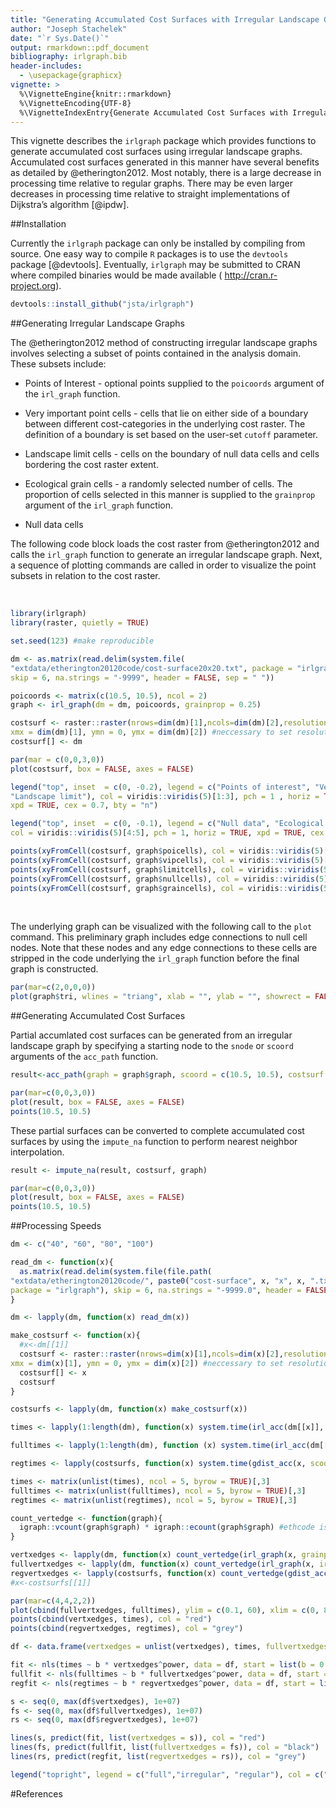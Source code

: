 ```yaml
---
title: "Generating Accumulated Cost Surfaces with Irregular Landscape Graphs"
author: "Joseph Stachelek"
date: "`r Sys.Date()`"
output: rmarkdown::pdf_document
bibliography: irlgraph.bib
header-includes:
  - \usepackage{graphicx}
vignette: >
  %\VignetteEngine{knitr::rmarkdown}
  %\VignetteEncoding{UTF-8}
  %\VignetteIndexEntry{Generate Accumulated Cost Surfaces with Irregular Landscape Graphs}
---
```


This vignette describes the `irlgraph` package which provides functions to generate accumulated cost surfaces using irregular landscape graphs. Accumulated cost surfaces generated in this manner have several benefits as detailed by @etherington2012. Most notably, there is a large decrease in processing time relative to regular graphs. There may be even larger decreases in processing time relative to straight implementations of Dijkstra's algorithm [@ipdw].

##Installation

Currently the `irlgraph` package can only be installed by compiling from source. One easy way to compile `R` packages is to use the `devtools` package [@devtools]. Eventually, `irlgraph` may be submitted to CRAN where compiled binaries would be made available ( [http://cran.r-project.org](http://cran.r-project.org)).

```r
devtools::install_github("jsta/irlgraph")
```

##Generating Irregular Landscape Graphs

The @etherington2012 method of constructing irregular landscape graphs involves selecting a subset of points contained in the analysis domain. These subsets include:

* Points of Interest - optional points supplied to the `poicoords` argument of the `irl_graph` function.

* Very important point cells - cells that lie on either side of a boundary between different cost-categories in the underlying cost raster. The definition of a boundary is set based on the user-set `cutoff` parameter.

* Landscape limit cells - cells on the boundary of null data cells and cells bordering the cost raster extent.

* Ecological grain cells - a randomly selected number of cells. The proportion of cells selected in this manner is supplied to the `grainprop` argument of the `irl_graph` function.

* Null data cells

The following code block loads the cost raster from @etherington2012 and calls the `irl_graph` function to generate an irregular landscape graph. Next, a sequence of plotting commands are called in order to visualize the point subsets in relation to the cost raster.

&nbsp;

```r
library(irlgraph)
library(raster, quietly = TRUE)

set.seed(123) #make reproducible

dm <- as.matrix(read.delim(system.file(
"extdata/etherington20120code/cost-surface20x20.txt", package = "irlgraph"),
skip = 6, na.strings = "-9999", header = FALSE, sep = " "))

poicoords <- matrix(c(10.5, 10.5), ncol = 2)
graph <- irl_graph(dm = dm, poicoords, grainprop = 0.25)

costsurf <- raster::raster(nrows=dim(dm)[1],ncols=dim(dm)[2],resolution=1,xmn=0,
xmx = dim(dm)[1], ymn = 0, ymx = dim(dm)[2]) #neccessary to set resolution
costsurf[] <- dm

par(mar = c(0,0,3,0))
plot(costsurf, box = FALSE, axes = FALSE)

legend("top", inset  = c(0, -0.2), legend = c("Points of interest", "Very important",
"Landscape limit"), col = viridis::viridis(5)[1:3], pch = 1 , horiz = TRUE,
xpd = TRUE, cex = 0.7, bty = "n")

legend("top", inset  = c(0, -0.1), legend = c("Null data", "Ecological grain"),
col = viridis::viridis(5)[4:5], pch = 1, horiz = TRUE, xpd = TRUE, cex = 0.7, bty = "n")

points(xyFromCell(costsurf, graph$poicells), col = viridis::viridis(5)[1])
points(xyFromCell(costsurf, graph$vipcells), col = viridis::viridis(5)[2])
points(xyFromCell(costsurf, graph$limitcells), col = viridis::viridis(5)[3])
points(xyFromCell(costsurf, graph$nullcells), col = viridis::viridis(5)[4])
points(xyFromCell(costsurf, graph$graincells), col = viridis::viridis(5)[5])

```

\newpage

&nbsp;

The underlying graph can be visualized with the following call to the `plot` command. This preliminary graph includes edge connections to null cell nodes. Note that these nodes and any edge connections to these cells are stripped in the code underlying the `irl_graph` function before the final graph is constructed.

```r
par(mar=c(2,0,0,0))
plot(graph$tri, wlines = "triang", xlab = "", ylab = "", showrect = FALSE, pch = 7)
```

##Generating Accumulated Cost Surfaces

Partial accumlated cost surfaces can be generated from an irregular landscape graph by specifying a starting node to the `snode` or `scoord` arguments of the `acc_path` function. 

```r
result<-acc_path(graph = graph$graph, scoord = c(10.5, 10.5), costsurf = costsurf)

par(mar=c(0,0,3,0))
plot(result, box = FALSE, axes = FALSE)
points(10.5, 10.5)
```

These partial surfaces can be converted to complete accumulated cost surfaces by using the `impute_na` function to perform nearest neighbor interpolation.

```r
result <- impute_na(result, costsurf, graph)

par(mar=c(0,0,3,0))
plot(result, box = FALSE, axes = FALSE)
points(10.5, 10.5)
```

##Processing Speeds

```r

dm <- c("40", "60", "80", "100") 

read_dm <- function(x){
  as.matrix(read.delim(system.file(file.path(
"extdata/etherington20120code/", paste0("cost-surface", x, "x", x, ".txt")),
package = "irlgraph"), skip = 6, na.strings = "-9999.0", header = FALSE, sep = "\t"))
}

dm <- lapply(dm, function(x) read_dm(x))

make_costsurf <- function(x){
  #x<-dm[[1]]
  costsurf <- raster::raster(nrows=dim(x)[1],ncols=dim(x)[2],resolution=1,xmn=0,
xmx = dim(x)[1], ymn = 0, ymx = dim(x)[2]) #neccessary to set resolution
  costsurf[] <- x
  costsurf
}

costsurfs <- lapply(dm, function(x) make_costsurf(x))

times <- lapply(1:length(dm), function(x) system.time(irl_acc(dm[[x]], poicoords = matrix(c(10.5, 10.5), ncol = 2), grainprop = 0.25, costsurf = costsurfs[[x]], scoord = c(10.5, 10.5), cutoff = 0.2)))

fulltimes <- lapply(1:length(dm), function (x) system.time(irl_acc(dm[[x]], poicoords = matrix(c(10.5, 10.5), ncol = 2), costsurf = costsurfs[[x]], scoord = c(10.5, 10.5), irregular = FALSE)))

regtimes <- lapply(costsurfs, function(x) system.time(gdist_acc(x, scoord = c(10.5, 10.5))))

times <- matrix(unlist(times), ncol = 5, byrow = TRUE)[,3]
fulltimes <- matrix(unlist(fulltimes), ncol = 5, byrow = TRUE)[,3]
regtimes <- matrix(unlist(regtimes), ncol = 5, byrow = TRUE)[,3]

count_vertedge <- function(graph){
  igraph::vcount(graph$graph) * igraph::ecount(graph$graph) #ethcode is not a true triangulation but instead fully diagonal...
}

vertxedges <- lapply(dm, function(x) count_vertedge(irl_graph(x, grainprop = 0.25, cutoff = 0.2)))
fullvertxedges <- lapply(dm, function(x) count_vertedge(irl_graph(x, irregular = FALSE)))
regvertxedges <- lapply(costsurfs, function(x) count_vertedge(gdist_acc(x, scoord = c(10.5, 10.5))))
#x<-costsurfs[[1]]

par(mar=c(4,4,2,2))
plot(cbind(fullvertxedges, fulltimes), ylim = c(0.1, 60), xlim = c(0, 8e+08), log = "y", ylab = "Processing Times (s)", xlab = "Landscape graph vertices x edges")
points(cbind(vertxedges, times), col = "red")
points(cbind(regvertxedges, regtimes), col = "grey")

df <- data.frame(vertxedges = unlist(vertxedges), times, fullvertxedges = unlist(fullvertxedges), fulltimes, regvertxedges = unlist(regvertxedges), regtimes)

fit <- nls(times ~ b * vertxedges^power, data = df, start = list(b = 0.001, power = 1))
fullfit <- nls(fulltimes ~ b * fullvertxedges^power, data = df, start = list(b = 0.001, power = 1))
regfit <- nls(regtimes ~ b * regvertxedges^power, data = df, start = list(b = 0.001, power = 0.2))

s <- seq(0, max(df$vertxedges), 1e+07)
fs <- seq(0, max(df$fullvertxedges), 1e+07)
rs <- seq(0, max(df$regvertxedges), 1e+07)

lines(s, predict(fit, list(vertxedges = s)), col = "red")
lines(fs, predict(fullfit, list(fullvertxedges = fs)), col = "black")
lines(rs, predict(regfit, list(regvertxedges = rs)), col = "grey")

legend("topright", legend = c("full","irregular", "regular"), col = c("black", "red", "grey"), pch = 1)

```


#References